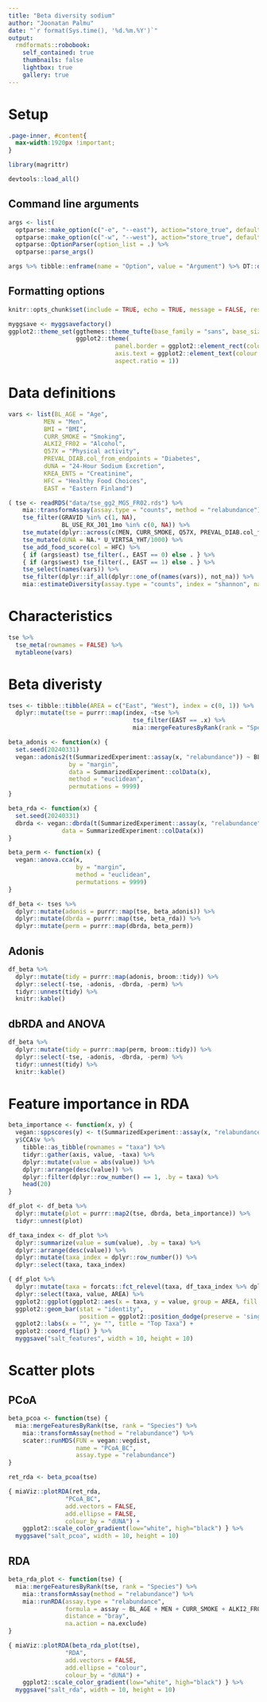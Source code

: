 ---
title: "Beta diversity sodium"
author: "Joonatan Palmu"
date: "`r format(Sys.time(), '%d.%m.%Y')`"
output:
  rmdformats::robobook:
    self_contained: true
    thumbnails: false
    lightbox: true
    gallery: true
---

# Setup

```{css, echo = FALSE}
.page-inner, #content{
  max-width:1920px !important;
}
``` 

```{r libraries}
library(magrittr)
```

```{r load functions}
devtools::load_all()
```

## Command line arguments

```{r}
args <- list(
  optparse::make_option(c("-e", "--east"), action="store_true", default=FALSE, help="Exclude Eastern Finland subpopulation [default \"%default\"]"),
  optparse::make_option(c("-w", "--west"), action="store_true", default=FALSE, help="Exclude Eastern Finland subpopulation [default \"%default\"]")) %>% 
  optparse::OptionParser(option_list = .) %>%
  optparse::parse_args()
```

```{r}
args %>% tibble::enframe(name = "Option", value = "Argument") %>% DT::datatable()
```

## Formatting options

```{r options, echo = FALSE}
knitr::opts_chunk$set(include = TRUE, echo = TRUE, message = FALSE, results='asis', cache=FALSE, warning=FALSE, error = TRUE)
```

    
```{r define ggplot settings}
myggsave <- myggsavefactory()
ggplot2::theme_set(ggthemes::theme_tufte(base_family = "sans", base_size = 12) +
                   ggplot2::theme(
                              panel.border = ggplot2::element_rect(colour = "black", fill = NA),
                              axis.text = ggplot2::element_text(colour = "black", size = 10),
                              aspect.ratio = 1))
```
    
# Data definitions

```{r}
vars <- list(BL_AGE = "Age",
          MEN = "Men",
          BMI = "BMI",
          CURR_SMOKE = "Smoking",
          ALKI2_FR02 = "Alcohol",
          Q57X = "Physical activity",
          PREVAL_DIAB.col_from_endpoints = "Diabetes",
          dUNA = "24‐Hour Sodium Excretion",
          KREA_ENTS = "Creatinine",
          HFC = "Healthy Food Choices",
          EAST = "Eastern Finland") 
```

```{r}
( tse <- readRDS("data/tse_gg2_MGS_FR02.rds") %>%
    mia::transformAssay(assay.type = "counts", method = "relabundance") %>% 
    tse_filter(GRAVID %in% c(1, NA),
               BL_USE_RX_J01_1mo %in% c(0, NA)) %>% 
    tse_mutate(dplyr::across(c(MEN, CURR_SMOKE, Q57X, PREVAL_DIAB.col_from_endpoints), as.factor)) %>% 
    tse_mutate(dUNA = NA.* U_VIRTSA_YHT/1000) %>%
    tse_add_food_score(col = HFC) %>% 
    { if (args$east) tse_filter(., EAST == 0) else . } %>% 
    { if (args$west) tse_filter(., EAST == 1) else . } %>% 
    tse_select(names(vars)) %>% 
    tse_filter(dplyr::if_all(dplyr::one_of(names(vars)), not_na)) %>%
    mia::estimateDiversity(assay.type = "counts", index = "shannon", name = "shannon") ) 
```

# Characteristics

```{r}
tse %>%
  tse_meta(rownames = FALSE) %>% 
  mytableone(vars)
```


# Beta diveristy

```{r}
tses <- tibble::tibble(AREA = c("East", "West"), index = c(0, 1)) %>% 
  dplyr::mutate(tse = purrr::map(index, ~tse %>%
                                   tse_filter(EAST == .x) %>% 
                                   mia::mergeFeaturesByRank(rank = "Species")))
```

```{r}
beta_adonis <- function(x) {
  set.seed(20240331)
  vegan::adonis2(t(SummarizedExperiment::assay(x, "relabundance")) ~ BL_AGE + MEN + CURR_SMOKE + ALKI2_FR02 + Q57X + PREVAL_DIAB.col_from_endpoints + KREA_ENTS + dUNA,
                 by = "margin",
                 data = SummarizedExperiment::colData(x),
                 method = "euclidean",
                 permutations = 9999)
}
```

```{r}
beta_rda <- function(x) {
  set.seed(20240331)
  dbrda <- vegan::dbrda(t(SummarizedExperiment::assay(x, "relabundance")) ~ BL_AGE + MEN + CURR_SMOKE + ALKI2_FR02 + Q57X + PREVAL_DIAB.col_from_endpoints + KREA_ENTS + dUNA, 
               data = SummarizedExperiment::colData(x))
}
```

```{r}
beta_perm <- function(x) {
  vegan::anova.cca(x,
                   by = "margin",
                   method = "euclidean",
                   permutations = 9999)
}
```

```{r}
df_beta <- tses %>%
  dplyr::mutate(adonis = purrr::map(tse, beta_adonis)) %>%
  dplyr::mutate(dbrda = purrr::map(tse, beta_rda)) %>%
  dplyr::mutate(perm = purrr::map(dbrda, beta_perm))
```

## Adonis

```{r}
df_beta %>%
  dplyr::mutate(tidy = purrr::map(adonis, broom::tidy)) %>%
  dplyr::select(-tse, -adonis, -dbrda, -perm) %>% 
  tidyr::unnest(tidy) %>%
  knitr::kable()
```

## dbRDA and ANOVA

```{r}
df_beta %>%
  dplyr::mutate(tidy = purrr::map(perm, broom::tidy)) %>%
  dplyr::select(-tse, -adonis, -dbrda, -perm) %>% 
  tidyr::unnest(tidy) %>%
  knitr::kable()
```

# Feature importance in RDA

```{r}
beta_importance <- function(x, y) {
  vegan::sppscores(y) <- t(SummarizedExperiment::assay(x, "relabundance"))
  y$CCA$v %>%
    tibble::as_tibble(rownames = "taxa") %>%
    tidyr::gather(axis, value, -taxa) %>%
    dplyr::mutate(value = abs(value)) %>% 
    dplyr::arrange(desc(value)) %>%
    dplyr::filter(dplyr::row_number() == 1, .by = taxa) %>%
    head(20)
}
```

```{r}
df_plot <- df_beta %>%
  dplyr::mutate(plot = purrr::map2(tse, dbrda, beta_importance)) %>%
  tidyr::unnest(plot) 
```

```{r}
df_taxa_index <- df_plot %>%
  dplyr::summarize(value = sum(value), .by = taxa) %>%
  dplyr::arrange(desc(value)) %>%
  dplyr::mutate(taxa_index = dplyr::row_number()) %>%
  dplyr::select(taxa, taxa_index)
```

```{r}
{ df_plot %>%
  dplyr::mutate(taxa = forcats::fct_relevel(taxa, df_taxa_index %>% dplyr::pull(taxa) %>% rev)) %>%
  dplyr::select(taxa, value, AREA) %>% 
  ggplot2::ggplot(ggplot2::aes(x = taxa, y = value, group = AREA, fill = AREA)) +
  ggplot2::geom_bar(stat = "identity",
                    position = ggplot2::position_dodge(preserve = 'single')) +
  ggplot2::labs(x = "", y= "", title = "Top Taxa") +
  ggplot2::coord_flip() } %>% 
  myggsave("salt_features", width = 10, height = 10)
```

# Scatter plots

## PCoA

```{r}
beta_pcoa <- function(tse) {
  mia::mergeFeaturesByRank(tse, rank = "Species") %>% 
    mia::transformAssay(method = "relabundance") %>%
    scater::runMDS(FUN = vegan::vegdist,
                   name = "PCoA_BC",
                   assay.type = "relabundance")
}
```


```{r}
ret_rda <- beta_pcoa(tse)
```

```{r}
{ miaViz::plotRDA(ret_rda,
                "PCoA_BC",
                add.vectors = FALSE,
                add.ellipse = FALSE,
                colour_by = "dUNA") +
    ggplot2::scale_color_gradient(low="white", high="black") } %>% 
  myggsave("salt_pcoa", width = 10, height = 10)
```

## RDA

```{r}
beta_rda_plot <- function(tse) {
  mia::mergeFeaturesByRank(tse, rank = "Species") %>% 
    mia::transformAssay(method = "relabundance") %>%
    mia::runRDA(assay.type = "relabundance",
                formula = assay ~ BL_AGE + MEN + CURR_SMOKE + ALKI2_FR02 + Q57X + PREVAL_DIAB.col_from_endpoints + KREA_ENTS + dUNA,
                distance = "bray",
                na.action = na.exclude)
}
```

```{r}
{ miaViz::plotRDA(beta_rda_plot(tse),
                "RDA",
                add.vectors = FALSE,
                add.ellipse = "colour",
                colour_by = "dUNA") +
    ggplot2::scale_color_gradient(low="white", high="black") } %>% 
  myggsave("salt_rda", width = 10, height = 10)
```
